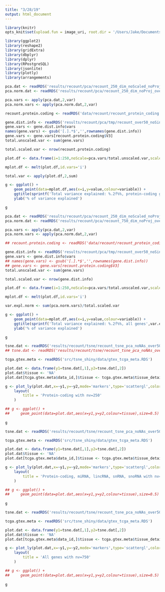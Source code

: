 ```yaml
---
title: "3/28/19"
output: html_document
---
```


```r

library(knitr)
opts_knit$set(upload.fun = image_uri, root.dir = '/Users/Jake/Documents/Projects/Mercator/')

library(ggplot2)
library(reshape2)
library(gridExtra)
library(dbplyr)
library(dplyr)
library(RPostgreSQL)
library(jsonlite)
library(plotly)
library(arrangements)

```

<!-- ```{r rcpc-tsne, echo=0, warning=0, message=0, fig.width=20, fig.height=12} -->

<!-- tsne.dat <- readRDS('results/recount/tsne/recount_tsne_pca_noNAs_over50_noSingle_mgt0.RDS') -->

<!-- tcga.gtex.meta <- readRDS('src/tsne_shiny/data/gtex_tcga_meta.RDS') -->

<!-- plot.dat <- data.frame(y1=tsne.dat[,1],y2=tsne.dat[,2]) -->
<!-- plot.dat$tissue <- 'NA' -->
<!-- plot.dat[tcga.gtex.meta$data_id,]$tissue <- tcga.gtex.meta$tissue_detail -->

<!-- g <- plot_ly(plot.dat,x=~y1,y=~y2,mode='markers',type='scattergl',color=~tissue) %>% -->
<!--     layout( -->
<!--         title = 'Genes with mean log(TPM) > 0' -->
<!--     ) -->

<!-- ## g <- ggplot() + -->
<!-- ##     geom_point(data=plot.dat,aes(x=y1,y=y2,colour=tissue),size=0.5) -->
                       
<!-- g -->


<!-- ``` -->

<!-- ```{r rcpc-tsne-mgt0-protein, echo=0, warning=0, message=0, fig.width=20, fig.height=12} -->

<!-- tsne.dat <- readRDS('results/recount/tsne/recount_tsne_pca_noNAs_over50_noSingle_mgt0_protein.RDS') -->

<!-- tcga.gtex.meta <- readRDS('src/tsne_shiny/data/gtex_tcga_meta.RDS') -->

<!-- plot.dat <- data.frame(y1=tsne.dat[,1],y2=tsne.dat[,2]) -->
<!-- plot.dat$tissue <- 'NA' -->
<!-- plot.dat[tcga.gtex.meta$data_id,]$tissue <- tcga.gtex.meta$tissue_detail -->

<!-- g <- plot_ly(plot.dat,x=~y1,y=~y2,mode='markers',type='scattergl',color=~tissue) %>% -->
<!--     layout( -->
<!--         title = 'Protein-coding genes with mean log(TPM) > 0' -->
<!--     ) -->

<!-- ## g <- ggplot() + -->
<!-- ##     geom_point(data=plot.dat,aes(x=y1,y=y2,colour=tissue),size=0.5) -->
                       
<!-- g -->

<!-- ``` -->

```r

pca.dat <- readRDS('results/recount/pca/recount_250_dim_noScaled_noProj_over50_noSingle_protein_coding.RDS')
pca.norm.dat <- readRDS('results/recount/pca/recount_250_dim_noProj_over50_noSingle_protein_coding.RDS')

pca.vars <- apply(pca.dat,2,var)
pca.norm.vars <- apply(pca.norm.dat,2,var)

recount.protein.coding <- readRDS('data/recount/recount_protein_coding.RDS')

gene.dist.info <- readRDS('results/recount/pca/tmp/recount_over50_noSingle_colparams.RDS')
gene.vars <- gene.dist.info$vars
names(gene.vars) <- gsub('[.].*$','',rownames(gene.dist.info))
gene.vars <- gene.vars[recount.protein.coding$V3]
total.unscaled.var <- sum(gene.vars)

total.scaled.var <- nrow(recount.protein.coding)

plot.df <- data.frame(i=1:250,noScale=pca.vars/total.unscaled.var,scale=pca.norm.vars/total.scaled.var)

mplot.df <- melt(plot.df,id.vars='i')

total.var <- apply(plot.df,2,sum)

g <- ggplot() +
    geom_point(data=mplot.df,aes(x=i,y=value,colour=variable)) +
    ggtitle(sprintf('Total variance explained: %.2f%%, protein-coding genes',total.var[3]*100)) +
    ylab('% of variance explained')

g


```

```r

pca.dat <- readRDS('results/recount/pca/recount_250_dim_noScaled_noProj_over50_noSingle.RDS')
pca.norm.dat <- readRDS('results/recount/pca/recount_750_dim_noProj_over50_noSingle.RDS')

pca.vars <- apply(pca.dat,2,var)
pca.norm.vars <- apply(pca.norm.dat,2,var)

## recount.protein.coding <- readRDS('data/recount/recount_protein_coding.RDS')

gene.dist.info <- readRDS('results/recount/pca/tmp/recount_over50_noSingle_colparams.RDS')
gene.vars <- gene.dist.info$vars
## names(gene.vars) <- gsub('[.].*$','',rownames(gene.dist.info))
## gene.vars <- gene.vars[recount.protein.coding$V3]
total.unscaled.var <- sum(gene.vars)

total.scaled.var <- nrow(gene.dist.info)

plot.df <- data.frame(i=1:250,noScale=pca.vars/total.unscaled.var,scale=pca.norm.vars[1:250]/total.scaled.var)

mplot.df <- melt(plot.df,id.vars='i')

var.expl.norm <- sum(pca.norm.vars)/total.scaled.var

g <- ggplot() +
    geom_point(data=mplot.df,aes(x=i,y=value,colour=variable)) +
    ggtitle(sprintf('Total variance explained: %.2f%%, all genes',var.expl.norm*100)) +
    ylab('% of variance explained')

g


```


<!-- ```{r rcpc-tsne-protein-norm, echo=0, warning=0, message=0, fig.width=20, fig.height=12} -->

<!-- tsne.dat <- readRDS('results/recount/tsne/recount_tsne_pca_list_noNAs_over50_noSingle_norm_protein_coding.RDS') -->

<!-- tcga.gtex.meta <- readRDS('src/tsne_shiny/data/gtex_tcga_meta.RDS') -->

<!-- plot.dat <- data.frame(y1=tsne.dat[['40.250']][,1],y2=tsne.dat[['40.250']][,2]) -->
<!-- plot.dat$tissue <- 'NA' -->
<!-- plot.dat[tcga.gtex.meta$data_id,]$tissue <- tcga.gtex.meta$tissue_detail -->

<!-- g <- plot_ly(plot.dat,x=~y1,y=~y2,mode='markers',type='scattergl',color=~tissue) %>% -->
<!--     layout( -->
<!--         title = 'Protein-coding genes normalized' -->
<!--     ) -->

<!-- ## g <- ggplot() + -->
<!-- ##     geom_point(data=plot.dat,aes(x=y1,y=y2,colour=tissue),size=0.5) -->
                       
<!-- g -->

<!-- ``` -->

```r

tsne.dat <- readRDS('results/recount/tsne/recount_tsne_pca_noNAs_over50_noSingle_protein_coding.RDS')
## tsne.dat <- readRDS('results/recount/tsne/recount_tsne_pca_noNAs_over50_noSingle_protein_coding_2.RDS')

tcga.gtex.meta <- readRDS('src/tsne_shiny/data/gtex_tcga_meta.RDS')

plot.dat <- data.frame(y1=tsne.dat[,1],y2=tsne.dat[,2])
plot.dat$tissue <- 'NA'
plot.dat[tcga.gtex.meta$data_id,]$tissue <- tcga.gtex.meta$tissue_detail

g <- plot_ly(plot.dat,x=~y1,y=~y2,mode='markers',type='scattergl',color=~tissue) %>%
    layout(
        title = 'Protein-coding with nv=250'
    )

## g <- ggplot() +
##     geom_point(data=plot.dat,aes(x=y1,y=y2,colour=tissue),size=0.5)
                       
g

```

```r

tsne.dat <- readRDS('results/recount/tsne/recount_tsne_pca_noNAs_over50_noSingle_pc_lncrna_mirna_snrna_snorna.RDS')

tcga.gtex.meta <- readRDS('src/tsne_shiny/data/gtex_tcga_meta.RDS')

plot.dat <- data.frame(y1=tsne.dat[,1],y2=tsne.dat[,2])
plot.dat$tissue <- 'NA'
plot.dat[tcga.gtex.meta$data_id,]$tissue <- tcga.gtex.meta$tissue_detail

g <- plot_ly(plot.dat,x=~y1,y=~y2,mode='markers',type='scattergl',color=~tissue) %>%
    layout(
        title = 'Protein-coding, miRNA, lincRNA, snRNA, snoRNA with nv=400'
    )

## g <- ggplot() +
##     geom_point(data=plot.dat,aes(x=y1,y=y2,colour=tissue),size=0.5)
                       
g

```



```r

tsne.dat <- readRDS('results/recount/tsne/recount_tsne_pca_noNAs_over50_noSingle.RDS')

tcga.gtex.meta <- readRDS('src/tsne_shiny/data/gtex_tcga_meta.RDS')

plot.dat <- data.frame(y1=tsne.dat[,1],y2=tsne.dat[,2])
plot.dat$tissue <- 'NA'
plot.dat[tcga.gtex.meta$data_id,]$tissue <- tcga.gtex.meta$tissue_detail

g <- plot_ly(plot.dat,x=~y1,y=~y2,mode='markers',type='scattergl',color=~tissue) %>%
    layout(
        title = 'All genes with nv=750'
    )

## g <- ggplot() +
##     geom_point(data=plot.dat,aes(x=y1,y=y2,colour=tissue),size=0.5)
                       
g

```

<!-- ```{r rc-tsne-pcmirna-norm-noNAs, echo=0, warning=0, message=0, fig.width=20, fig.height=12} -->

<!-- tsne.dat <- readRDS('results/recount/tsne/recount_tsne_pca_noNAs_over50_noSingle_protein_mirna.RDS') -->

<!-- tcga.gtex.meta <- readRDS('src/tsne_shiny/data/gtex_tcga_meta.RDS') -->

<!-- plot.dat <- data.frame(y1=tsne.dat[,1],y2=tsne.dat[,2]) -->
<!-- plot.dat$tissue <- 'NA' -->
<!-- plot.dat[tcga.gtex.meta$data_id,]$tissue <- tcga.gtex.meta$tissue_detail -->

<!-- g <- plot_ly(plot.dat,x=~y1,y=~y2,mode='markers',type='scattergl',color=~tissue) %>% -->
<!--     layout( -->
<!--         title = 'Protein-coding and miRNA genes nv = 750' -->
<!--     ) -->

<!-- ## g <- ggplot() + -->
<!-- ##     geom_point(data=plot.dat,aes(x=y1,y=y2,colour=tissue),size=0.5) -->
                       
<!-- g -->

<!-- ``` -->
